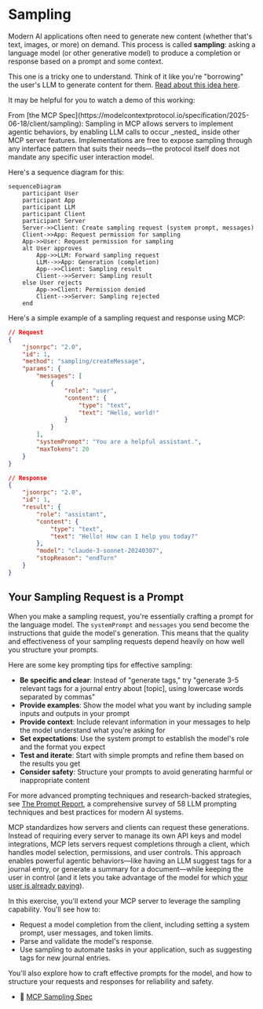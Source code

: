 # Sampling

Modern AI applications often need to generate new content (whether that's text,
images, or more) on demand. This process is called **sampling**: asking a
language model (or other generative model) to produce a completion or response
based on a prompt and some context.

This one is a tricky one to understand. Think of it like you're "borrowing" the
user's LLM to generate content for them.
[Read about this idea here](https://www.epicai.pro/how-to-use-sampling-in-mcp-borrow-the-users-llm-o7nk3).

It may be helpful for you to watch a demo of this working:

<EpicVideo url="https://www.epicai.pro/using-mcp-sampling-in-vs-code-insiders-dd12d" />

<callout-success>
	From [the MCP
	Spec](https://modelcontextprotocol.io/specification/2025-06-18/client/sampling):
	Sampling in MCP allows servers to implement agentic behaviors, by enabling LLM
	calls to occur _nested_ inside other MCP server features. Implementations are
	free to expose sampling through any interface pattern that suits their
	needs—the protocol itself does not mandate any specific user interaction
	model.
</callout-success>

Here's a sequence diagram for this:

```mermaid
sequenceDiagram
	participant User
	participant App
	participant LLM
	participant Client
	participant Server
	Server->>Client: Create sampling request (system prompt, messages)
	Client->>App: Request permission for sampling
	App->>User: Request permission for sampling
	alt User approves
		App->>LLM: Forward sampling request
		LLM-->>App: Generation (completion)
		App-->>Client: Sampling result
		Client-->>Server: Sampling result
	else User rejects
		App->>Client: Permission denied
		Client-->>Server: Sampling rejected
	end
```

Here's a simple example of a sampling request and response using MCP:

```json
// Request
{
	"jsonrpc": "2.0",
	"id": 1,
	"method": "sampling/createMessage",
	"params": {
		"messages": [
			{
				"role": "user",
				"content": {
					"type": "text",
					"text": "Hello, world!"
				}
			}
		],
		"systemPrompt": "You are a helpful assistant.",
		"maxTokens": 20
	}
}
```

```json
// Response
{
	"jsonrpc": "2.0",
	"id": 1,
	"result": {
		"role": "assistant",
		"content": {
			"type": "text",
			"text": "Hello! How can I help you today?"
		},
		"model": "claude-3-sonnet-20240307",
		"stopReason": "endTurn"
	}
}
```

## Your Sampling Request is a Prompt

When you make a sampling request, you're essentially crafting a prompt for the language model. The `systemPrompt` and `messages` you send become the instructions that guide the model's generation. This means that the quality and effectiveness of your sampling requests depend heavily on how well you structure your prompts.

Here are some key prompting tips for effective sampling:

- **Be specific and clear**: Instead of "generate tags," try "generate 3-5 relevant tags for a journal entry about [topic], using lowercase words separated by commas"
- **Provide examples**: Show the model what you want by including sample inputs and outputs in your prompt
- **Provide context**: Include relevant information in your messages to help the model understand what you're asking for
- **Set expectations**: Use the system prompt to establish the model's role and the format you expect
- **Test and iterate**: Start with simple prompts and refine them based on the results you get
- **Consider safety**: Structure your prompts to avoid generating harmful or inappropriate content

For more advanced prompting techniques and research-backed strategies, see [The Prompt Report](https://arxiv.org/abs/2406.06608), a comprehensive survey of 58 LLM prompting techniques and best practices for modern AI systems.

MCP standardizes how servers and clients can request these generations. Instead
of requiring every server to manage its own API keys and model integrations, MCP
lets servers request completions through a client, which handles model
selection, permissions, and user controls. This approach enables powerful
agentic behaviors—like having an LLM suggest tags for a journal entry, or
generate a summary for a document—while keeping the user in control (and it lets
you take advantage of the model for which
[your user is already paying](https://www.epicai.pro/the-cost-effective-promise-of-model-context-protocol-mcp-jnwt3)).

In this exercise, you'll extend your MCP server to leverage the sampling
capability. You'll see how to:

- Request a model completion from the client, including setting a system prompt,
  user messages, and token limits.
- Parse and validate the model's response.
- Use sampling to automate tasks in your application, such as suggesting tags
  for new journal entries.

You'll also explore how to craft effective prompts for the model, and how to
structure your requests and responses for reliability and safety.

- 📜 [MCP Sampling Spec](https://modelcontextprotocol.io/specification/2025-06-18/client/sampling)

